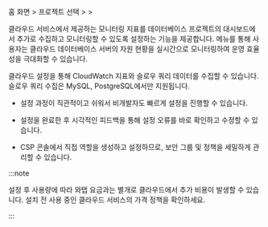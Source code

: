 홈 화면 &gt; 프로젝트 선택 &gt; <Cmdname sid="side_management" className="uitext" /> &gt; <Cmdname sid="side_dbCloudSetting" className="uitext" />

클라우드 서비스에서 제공하는 모니터링 지표를 데이터베이스 프로젝트의 대시보드에서 추가로 수집하고 모니터링할 수 있도록 설정하는 기능을 제공합니다. <Cmdname sid="side_dbCloudSetting" className="uitext" /> 메뉴를 통해 사용자는 클라우드 데이터베이스 서버의 자원 현황을 실시간으로 모니터링하여 운영 효율성을 극대화할 수 있습니다.

클라우드 설정을 통해 CloudWatch 지표와 슬로우 쿼리 데이터를 수집할 수 있습니다. 슬로우 쿼리 수집은 MySQL, PostgreSQL에서만 지원됩니다.

* 설정 과정이 직관적이고 쉬워서 비개발자도 빠르게 설정을 진행할 수 있습니다. 

* 설정을 완료한 후 시각적인 피드백을 통해 설정 오류를 바로 확인하고 수정할 수 있습니다.

* CSP 콘솔에서 직접 역할을 생성하고 설정하므로, 보안 그룹 및 정책을 세밀하게 관리할 수 있습니다.

:::note

설정 후 사용량에 따라 와탭 요금과는 별개로 클라우드에서 추가 비용이 발생할 수 있습니다. 설치 전 사용 중인 클라우드 서비스의 가격 정책을 확인하세요.

:::